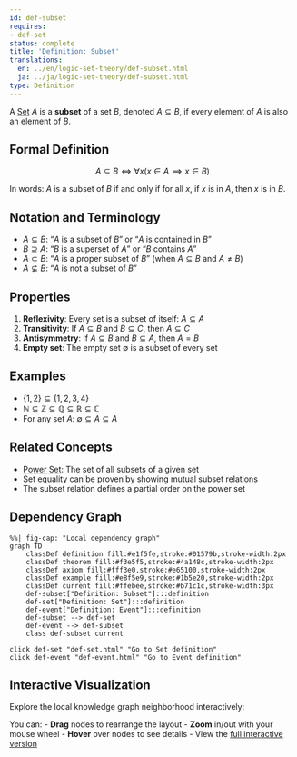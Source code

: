 ```yaml
---
id: def-subset
requires:
- def-set
status: complete
title: 'Definition: Subset'
translations:
  en: ../en/logic-set-theory/def-subset.html
  ja: ../ja/logic-set-theory/def-subset.html
type: Definition
---
```


A [Set](def-set.qmd) $A$ is a **subset** of a set $B$, denoted $A \subseteq B$, if every element of $A$ is also an element of $B$.

## Formal Definition

$$A \subseteq B \iff \forall x (x \in A \implies x \in B)$$

In words: $A$ is a subset of $B$ if and only if for all $x$, if $x$ is in $A$, then $x$ is in $B$.

## Notation and Terminology

- $A \subseteq B$: "$A$ is a subset of $B$" or "$A$ is contained in $B$"
- $B \supseteq A$: "$B$ is a superset of $A$" or "$B$ contains $A$"
- $A \subset B$: "$A$ is a proper subset of $B$" (when $A \subseteq B$ and $A \neq B$)
- $A \not\subseteq B$: "$A$ is not a subset of $B$"

## Properties

1. **Reflexivity**: Every set is a subset of itself: $A \subseteq A$
2. **Transitivity**: If $A \subseteq B$ and $B \subseteq C$, then $A \subseteq C$
3. **Antisymmetry**: If $A \subseteq B$ and $B \subseteq A$, then $A = B$
4. **Empty set**: The empty set $\emptyset$ is a subset of every set

## Examples

- $\{1, 2\} \subseteq \{1, 2, 3, 4\}$
- $\mathbb{N} \subseteq \mathbb{Z} \subseteq \mathbb{Q} \subseteq \mathbb{R} \subseteq \mathbb{C}$
- For any set $A$: $\emptyset \subseteq A \subseteq A$

## Related Concepts

- [Power Set](def-power-set.qmd): The set of all subsets of a given set
- Set equality can be proven by showing mutual subset relations
- The subset relation defines a partial order on the power set

## Dependency Graph

```mermaid
%%| fig-cap: "Local dependency graph"
graph TD
    classDef definition fill:#e1f5fe,stroke:#01579b,stroke-width:2px
    classDef theorem fill:#f3e5f5,stroke:#4a148c,stroke-width:2px
    classDef axiom fill:#fff3e0,stroke:#e65100,stroke-width:2px
    classDef example fill:#e8f5e9,stroke:#1b5e20,stroke-width:2px
    classDef current fill:#ffebee,stroke:#b71c1c,stroke-width:3px
    def-subset["Definition: Subset"]:::definition
    def-set["Definition: Set"]:::definition
    def-event["Definition: Event"]:::definition
    def-subset --> def-set
    def-event --> def-subset
    class def-subset current
```
    click def-set "def-set.html" "Go to Set definition"
    click def-event "def-event.html" "Go to Event definition"

## Interactive Visualization

Explore the local knowledge graph neighborhood interactively:

::: {.graph-viz data-id="def-subset" data-width="700" data-height="500"}
:::

You can:
- **Drag** nodes to rearrange the layout
- **Zoom** in/out with your mouse wheel
- **Hover** over nodes to see details
- View the [full interactive version](../../output/interactive/def-subset.html){target="_blank"}
